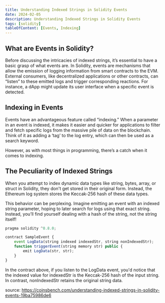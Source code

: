 ```yaml
---
title: Understanding Indexed Strings in Solidity Events
date: 2024-02-05
description: Understanding Indexed Strings in Solidity Events
tags: [solidity]
tableOfContent: [Events, Indexing]
---
```


## What are Events in Solidity?

Before discussing the intricacies of indexed strings, it’s essential to have a basic grasp of what events are. In Solidity, events are mechanisms that allow the emission of logging information from smart contracts to the EVM. External consumers, like decentralized applications or other contracts, can “listen” to these emitted logs and trigger corresponding reactions. For instance, a dApp might update its user interface when a specific event is detected.

## Indexing in Events

Events have an advantageous feature called “indexing.” When a parameter in an event is indexed, it makes it easier and quicker for applications to filter and fetch specific logs from the massive pile of data on the blockchain. Think of it as adding a ‘tag’ to the log entry, which can then be used as a search keyword.

However, as with most things in programming, there’s a catch when it comes to indexing.

## The Peculiarity of Indexed Strings

When you attempt to index dynamic data types like string, bytes, array, or struct in Solidity, they don't get stored in their original form. Instead, the Ethereum log system stores the Keccak-256 hash of these data types.

This behavior can be perplexing. Imagine emitting an event with an indexed string parameter, hoping to later search for logs using that exact string. Instead, you’ll find yourself dealing with a hash of the string, not the string itself!

```js
pragma solidity ^0.8.0;

contract SampleEvent {
    event LogData(string indexed indexedStr, string nonIndexedStr);
    function triggerEvent(string memory str) public {
        emit LogData(str, str);
    }
}
```

In the contract above, if you listen to the LogData event, you'd notice that the indexed value for indexedStr is the Keccak-256 hash of the input string. In contrast, nonIndexedStr retains the original string data.

source: https://coinsbench.com/understanding-indexed-strings-in-solidity-events-19ba75986de6
